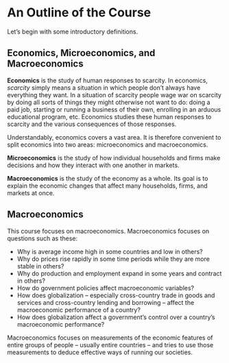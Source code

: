 # An Outline of the Course {#outline}

Let's begin with some introductory definitions.

## Economics, Microeconomics, and Macroeconomics

__Economics__ is the study of human responses to scarcity. In economics, *scarcity* simply means a situation in which people don't always have everything they want. In a situation of scarcity people wage war on scarcity by doing all sorts of things they might otherwise not want to do: doing a paid job, starting or running a business of their own, enrolling in an arduous educational program, etc. Economics studies these human responses to scarcity and the various consequences of those responses.

Understandably, economics covers a vast area. It is therefore convenient to split economics into two areas: microeconomics and macroeconomics.

__Microeconomics__ is the study of how individual households and firms make decisions and how they interact with one another in markets.

__Macroeconomics__ is the study of the economy as a whole.
Its goal is to explain the economic changes that affect many households, firms, and markets at once.

## Macroeconomics

This course focuses on macroeconomics. Macroeconomics focuses on questions such as these:

* Why is average income high in some countries and low in others? 
* Why do prices rise rapidly in some time periods while they are more stable in others? 
* Why do production and employment expand in some years and contract in others? 
* How do government policies affect macroeconomic variables?
* How does globalization -- especially cross-country trade in goods and services and cross-country lending and borrowing -- affect the macroeconomic performance of a country?
* How does globalization affect a government's control over a country's macroeconomic performance?

Macroeconomics focuses on measurements of the economic features of entire groups of people -- usually entire countries -- and tries to use those measurements to deduce effective ways of running our societies. 


